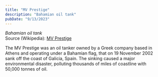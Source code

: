 ```yaml
---
title: "MV Prestige"
description: "Bahamian oil tank"
pubDate: "9/13/2023"
---
```


*Bahamian oil tank*  
Source (Wikipedia): [MV Prestige][1]

The MV Prestige was an oil tanker owned by a Greek company based in Athens and operating under a Bahamian flag, that on 19 November 2002 sank off the coast of Galicia, Spain. The sinking caused a major environmental disaster, polluting thousands of miles of coastline with 50,000 tonnes of oil.

[1]: https://en.wikipedia.org/wiki/MV_Prestige
